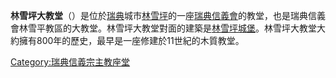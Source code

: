 {{Infobox church
| name                   = Linköping Cathedral
| fullname               = 
| image                  = Lkpgdomkyrka-ne.jpg
| imagesize              = 
| imagelink              = 
| imagealt               = 
| landscape              = 
| caption                = Linköping Cathedral from East

| pushpin map            = 
| pushpin label position = 
| pushpin map alt        = 
| pushpin mapsize        = 
| map caption            = 
| latd                   = 
| latm                   = 
| lats                   = 
| latNS                  = 
| longd                  = 
| longm                  = 
| longs                  = 
| longEW                 = 
| coordinates            = {{coord|58|24|40|N|15|37|02|E|region:SE_type:landmark|display=title}}
| osgraw                 = 
| osgridref              = 
| location               = [[林雪平|林雪平]]
| country                = [[瑞典|瑞典]]

| denomination           = [[瑞典信義會|瑞典信義會]]
| previous denomination  =
| churchmanship          = 
| membership             = 
| attendance             = 
| website                =

| former name            = 
| bull date              = 
| founded date           = 
| founder                = 
| dedication             = 
| dedicated date         = 
| consecrated date       = 
| cult                   = 
| relics                 = 
| events                 = 
| past bishop            = 
| people                 =

| status                 = 
| functional status      = 
| heritage designation   = 
| designated date        = 
| architect              = 
| architectural type     = 
| style                  = 
| groundbreaking         = 
| completed date         = 
| construction cost      = 
| closed date            = 
| demolished date        =

| capacity               = 
| length                 = 
| width                  = 
| width nave             = 
| height                 = 
| diameter               = 
| other dimensions       = 
| floor count            = 
| floor area             = 
| dome quantity          = 
| dome height outer      = 
| dome height inner      = 
| dome dia outer         = 
| dome dia inner         = 
| spire quantity         = 
| spire height           = 
| materials              =

| parish                 = 
| deanery                = 
| archdeaconry           = 
| episcopalarea          = 
| archdiocese            = 
| metropolis             = 
| diocese                = [[林雪平教區|林雪平教區]]
| province               = 
| presbytery             = 
| synod                  = 
| circuit                = 
| district               = 
| division               = 
| subdivision            =

| archbishop             = 
| bishop                 = [[Martin_Modéus|Martin Modéus]]
| dean                   = 
| subdean                = 
| provost                = 
| provost-rector         = 
| viceprovost            = 
| canon                  = 
| canonpastor            = 
| precentor              = 
| archdeacon             = 
| prebendary             = 
| rector                 = 
| vicar                  = 
| curate                 = 
| priestincharge         = 
| priest                 = 
| asstpriest             = 
| minister               = 
| assistant              = 
| honpriest              = 
| deacon                 = 
| deaconness             = 
| seniorpastor           = 
| pastor                 = 
| abbot                  = 
| chaplain               =

| reader                 = 
| organistdom            = 
| director               = 
| organist               = 
| organscholar           = 
| chapterclerk           = 
| laychapter             = 
| warden                 = 
| businessmgr            = 
| liturgycoord           = 
| reledu                 = 
| rcia                   = 
| youthmin               = 
| flowerguild            = 
| musicgroup             = 
| parishadmin            = 
| serversguild           =

| logo                   = 
| logosize               = 
| logolink               = 
| logoalt                = 
}}
'''林雪坪大教堂'''（{{lang-sv|Linköpings domkyrka}}）是位於[[瑞典|瑞典]]城市[[林雪坪|林雪坪]]的一座[[瑞典信義會|瑞典信義會]]的教堂，也是瑞典信義會林雪平教區的大教堂。林雪坪大教堂對面的建築是[[林雪坪城堡|林雪坪城堡]]。林雪坪大教堂大約擁有800年的歷史，最早是一座修建於11世紀的木質教堂。
{{Commons|Linköpings domkyrka}}
[[Category:瑞典信義宗主教座堂|Category:瑞典信義宗主教座堂]]